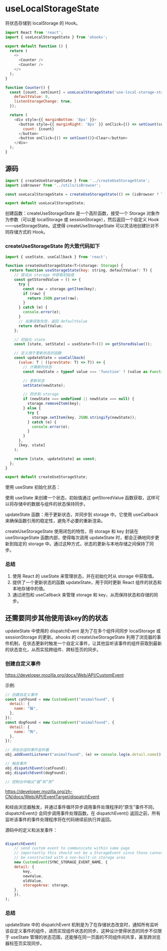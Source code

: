 # useLocalStorageState

将状态存储到 localStorage 的 Hook。

``` javascript
import React from 'react';
import { useLocalStorageState } from 'ahooks';

export default function () {
  return (
    <>
      <Counter />
      <Counter />
    </>
  );
}

function Counter() {
  const [count, setCount] = useLocalStorageState('use-local-storage-state-demo4', {
    defaultValue: 0,
    listenStorageChange: true,
  });

  return (
    <div style={{ marginBottom: '8px' }}>
      <button style={{ marginRight: '8px' }} onClick={() => setCount(count! + 1)}>
        count: {count}
      </button>
      <button onClick={() => setCount()}>Clear</button>
    </div>
  );
}
```

## 源码

``` javascript
import { createUseStorageState } from '../createUseStorageState';
import isBrowser from '../utils/isBrowser';

const useLocalStorageState = createUseStorageState(() => (isBrowser ? localStorage : undefined));

export default useLocalStorageState;
```

创建函数：createUseStorageState 是一个高阶函数，接受一个 Storage 对象作为参数（可以是 localStorage 或 sessionStorage），然后返回一个自定义 Hook——useStorageState。这使得 createUseStorageState 可以灵活地创建针对不同存储方式的 Hook。

### createUseStorageState 的大致代码如下

``` javascript
import { useState, useCallback } from 'react';

function createUseStorageState<T>(storage: Storage) {
  return function useStorageState(key: string, defaultValue?: T) {
    // 尝试从 storage 中获取初始值
    const getStoredValue = () => {
      try {
        const raw = storage.getItem(key);
        if (raw) {
          return JSON.parse(raw);
        }
      } catch (e) {
        console.error(e);
      }
      // 如果获取失败，返回 defaultValue
      return defaultValue;
    };

    // 初始化 state
    const [state, setState] = useState<T>(() => getStoredValue());

    // 定义用于更新状态的函数
    const updateState = useCallback(
      (value: T | ((prevState: T) => T)) => {
        // 计算新的状态
        const newState = typeof value === 'function' ? (value as Function)(state) : value;

        // 更新状态
        setState(newState);

        // 同步到 storage
        if (newState === undefined || newState === null) {
          storage.removeItem(key);
        } else {
          try {
            storage.setItem(key, JSON.stringify(newState));
          } catch (e) {
            console.error(e);
          }
        }
      },
      [key, state]
    );

    return [state, updateState] as const;
  };
}

export default createUseStorageState;
```

使用 useState 初始化状态：

使用 useState 来创建一个状态，初始值通过 getStoredValue 函数获取，这样可以将存储中的数据与组件的状态保持同步。

updateState 函数：用于更新状态，并同步到 storage 中。它使用 useCallback 来确保函数引用的稳定性，避免不必要的重新渲染。

createUseStorageState 使用闭包的特性，将 storage 和 key 封装在 useStorageState 函数内部，使得每次调用 updateState 时，都会正确地同步更新到指定的 storage 中。通过这种方式，状态的更新与本地存储之间保持了同步。

### 总结
1. 使用 React 的 useState 来管理状态，并在初始化时从 storage 中获取值。
2. 提供了一个更新状态的函数 updateState，用于同时更新 React 组件的状态和本地存储中的值。
3. 通过闭包和 useCallback 来管理 storage 和 key，从而保持状态和存储的同步。

## 还需要同步其他使用该key的的状态

updateState 中使用的 dispatchEvent 是为了在多个组件间同步 localStorage 或 sessionStorage 的更新。ahooks 的 createUseStorageState 利用了浏览器的事件机制，在状态更新时触发一个自定义事件，让其他监听该事件的组件获取到最新的状态变化，从而实现跨组件、跨标签页的同步。

### 创建自定义事件

https://developer.mozilla.org/docs/Web/API/CustomEvent

示例:

``` javascript
// 创建自定义事件
const catFound = new CustomEvent("animalfound", {
  detail: {
    name: "猫",
  },
});
const dogFound = new CustomEvent("animalfound", {
  detail: {
    name: "狗",
  },
});

// 添加合适的事件监听器
obj.addEventListener("animalfound", (e) => console.log(e.detail.name));

// 触发事件
obj.dispatchEvent(catFound);
obj.dispatchEvent(dogFound);

// 控制台中输出“猫”和“狗”
```

https://developer.mozilla.org/zh-CN/docs/Web/API/EventTarget/dispatchEvent

和经由浏览器触发，并通过事件循环异步调用事件处理程序的“原生”事件不同，dispatchEvent() 会同步调用事件处理函数。在 dispatchEvent() 返回之前，所有监听该事件的事件处理程序将在代码继续前执行并返回。

源码中的定义和派发事件：

``` javascript

dispatchEvent(
    // send custom event to communicate within same page
    // importantly this should not be a StorageEvent since those cannot
    // be constructed with a non-built-in storage area
    new CustomEvent(SYNC_STORAGE_EVENT_NAME, {
    detail: {
        key,
        newValue,
        oldValue,
        storageArea: storage,
    },
    }),
);
```

### 总结

updateState 中的 dispatchEvent 机制是为了在存储状态改变时，通知所有监听该自定义事件的组件，进而实现组件状态的同步。这种设计使得状态的同步不仅限于 useState 管理的状态范围，还能够在同一页面的不同组件间共享，甚至跨浏览器标签页实现同步。
